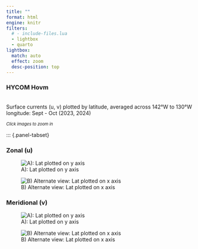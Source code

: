 ```yaml
---
title: ""
format: html
engine: knitr
filters:
  # - include-files.lua
  - lightbox
  - quarto
lightbox: 
  match: auto
  effect: zoom
  desc-position: top
---
```



### HYCOM Hovm

<br>
Surface currents (u, v) plotted by latitude, averaged across 142°W to 130°W longitude: Sept - Oct (2023, 2024)
<br> 

[*Click images to zoom in*]{style="font-size: 80%;"} <br>

::: {.panel-tabset}

### Zonal (u)
![A): Lat plotted on y axis](docs/images/plot_hovm_hycom_u_lons_142W_to_130W_sept_oct_2023_and_2024_ux_axis.png){group="hycom-hovm"}

![B) Alternate view: Lat plotted on x axis](docs/images/plot_hovm_hycom_u_lons_142W_to_130W_sept_oct_2023_and_2024_uy_axis.png){group="hycom-hovm"}


### Meridional (v)
![A): Lat plotted on y axis](docs/images/plot_hovm_hycom_v_lons_142W_to_130W_sept_oct_2023_and_2024_vx_axis.png){group="hycom-hovm"}

![B) Alternate view: Lat plotted on x axis](docs/images/plot_hovm_hycom_v_lons_142W_to_130W_sept_oct_2023_and_2024_vy_axis.png){group="hycom-hovm"}